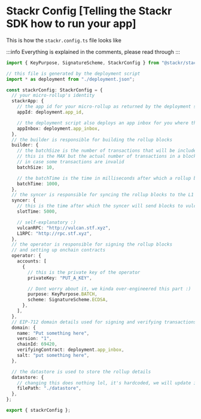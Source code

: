
# Stackr Config [Telling the Stackr SDK how to run your app]


This is how the `stackr.config.ts` file looks like

:::info
Everything is explained in the comments, please read through
:::

```ts
import { KeyPurpose, SignatureScheme, StackrConfig } from "@stackr/stackr-js";

// this file is generated by the deployment script
import * as deployment from "./deployment.json";

const stackrConfig: StackrConfig = {
  // your micro-rollup's identity
  stackrApp: {
    // the app id for your micro-rollup as returned by the deployment script
    appId: deployment.app_id,

    // the deployment script also deploys an app inbox for you where the rollup data is stored
    appInbox: deployment.app_inbox,
  },
  // the builder is responsible for building the rollup blocks
  builder: {
    // the batchSize is the number of transactions that will be included in a rollup block
    // this is the MAX but the actual number of transactions in a block can be lower
    // in case some transactions are invalid
    batchSize: 10,

    // the batchTime is the time in milliseconds after which a rollup block will be built
    batchTime: 1000,
  },
  // the syncer is responsible for syncing the rollup blocks to the L1 and Vulcan layer
  syncer: {
    // this is the time after which the syncer will send blocks to vulcan layer for verification
    slotTime: 5000,

    // self-explanatory :)
    vulcanRPC: "http://vulcan.stf.xyz",
    L1RPC: "http://rpc.stf.xyz",
  },
  // the operator is responsible for signing the rollup blocks
  // and setting up onchain contracts
  operator: {
    accounts: [
      {
        // this is the private key of the operator
        privateKey: "PUT_A_KEY",

        // Dont worry about it, we kinda over-engineered this part :)
        purpose: KeyPurpose.BATCH,
        scheme: SignatureScheme.ECDSA,
      },
    ],
  },
  // EIP-712 domain details used for signing and verifying transactions
  domain: {
    name: "Put something here",
    version: "1",
    chainId: 69420,
    verifyingContract: deployment.app_inbox,
    salt: "put something here",
  },

  // the datastore is used to store the rollup details
  datastore: {
    // changing this does nothing lol, it's hardcoded, we will update it later
    filePath: "./datastore",
  },
};

export { stackrConfig };
```
